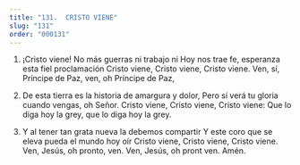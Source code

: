 ```yaml
---
title: "131.  CRISTO VIENE"
slug: "131"
order: "000131"
---
```


1. ¡Cristo viene! No más guerras ni trabajo ni
Hoy nos trae fe, esperanza esta fiel proclamación Cristo viene, Cristo viene, Cristo viene.
Ven, sí, Príncipe de Paz, ven, oh Príncipe de Paz,

2.	De esta tierra es la historia de amargura y dolor, Pero sí verá tu gloria cuando vengas, oh Señor. Cristo viene, Cristo viene, Cristo viene:
Que lo diga hoy la grey, que lo diga hoy la grey.

3.	Y al tener tan grata nueva la debemos compartir Y este coro que se eleva pueda el mundo hoy oír Cristo viene, Cristo viene, Cristo viene.
Ven, Jesús, oh pronto, ven. Ven, Jesús, oh pront ven. Amén.

